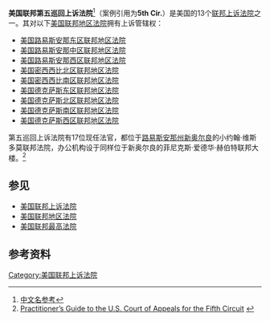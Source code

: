 {{Expand|time=2014-03-18T09:47:08+00:00}}
{{noteTA
|G1=USState
|G2=美國總統
}}
{{Infobox U.S. court of appeals
|circuit name = 美国联邦第五巡回上诉法院
|abbrev = 5th Cir.
|appeals from = 路易斯安那东区
|appeals from2 = 路易斯安那中区
|appeals from3 = 路易斯安那西区
|appeals from4 = 密西西比北区
|appeals from5 = 密西西比南区
|appeals from6 = 德克萨斯东区
|appeals from7 = 德克萨斯北区
|appeals from8 = 德克萨斯南区
|appeals from9 = 德克萨斯西区
|location = {{USA}}[[路易斯安那州|路易斯安那州]][[新奥尔良|新奥尔良]]的小约翰·维斯多莫联邦法院
|map image name = 
|map image width = 
|map image caption = 
|seal = Seal of the United States Court of Appeals for the Fifth Circuit.svg
|seal size = 150
|chief judge = Carl E. Stewart
|active judges = 16
|senior judges = 6
|established = 1891年6月16日
|official site = http://www.ca5.uscourts.gov/
}}

'''美国联邦第五巡回上诉法院'''<ref>[http://www.chnedu.net/lxym/lxsh/a2.htm 中文名参考]{{dead link|date=2018年4月 |bot=InternetArchiveBot |fix-attempted=yes }}</ref>（案例引用为'''5th Cir.'''）是美国的13个[[美国联邦上诉法院|联邦上诉法院]]之一。其对以下[[美国联邦地区法院|美国联邦地区法院]]拥有上诉管辖权：

* [[美国路易斯安那东区联邦地区法院|美国路易斯安那东区联邦地区法院]]
* [[美国路易斯安那中区联邦地区法院|美国路易斯安那中区联邦地区法院]]
* [[美国路易斯安那西区联邦地区法院|美国路易斯安那西区联邦地区法院]]
* [[美国密西西比北区联邦地区法院|美国密西西比北区联邦地区法院]]
* [[美国密西西比南区联邦地区法院|美国密西西比南区联邦地区法院]]
* [[美国德克萨斯东区联邦地区法院|美国德克萨斯东区联邦地区法院]]
* [[美国德克萨斯北区联邦地区法院|美国德克萨斯北区联邦地区法院]]
* [[美国德克萨斯南区联邦地区法院|美国德克萨斯南区联邦地区法院]]
* [[美国德克萨斯西区联邦地区法院|美国德克萨斯西区联邦地区法院]]

第五巡回上诉法院有17位现任法官，都位于[[路易斯安那州|路易斯安那州]][[新奥尔良|新奥尔良]]的小约翰·维斯多莫联邦法院，办公机构设于同样位于新奥尔良的菲尼克斯·爱德华·赫伯特联邦大楼。<ref>[http://www.ca5.uscourts.gov/clerk/docs/pracguide.pdf Practitioner’s Guide to the U.S. Court of Appeals for the Fifth Circuit] {{webarchive|url=https://web.archive.org/web/20110613170051/http://www.ca5.uscourts.gov/clerk/docs/pracguide.pdf |date=2011-06-13 }}</ref>

== 参见 ==
*[[美国联邦上诉法院|美国联邦上诉法院]]
*[[美国联邦地区法院|美国联邦地区法院]]
*[[美国联邦最高法院|美国联邦最高法院]]

== 参考资料 ==
{{reflist}}

{{USCourtsOfAppeals|state=collapsed}}
{{United States judiciaries|state=collapsed}}

[[Category:美国联邦上诉法院|Category:美国联邦上诉法院]]